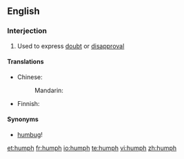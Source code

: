 ==English==

===Interjection===
{{en-interj|pos=humph!}}

# Used to express [[doubt]] or [[disapproval]]

====Translations====
{{trans-top|used to express doubt or disapproval}}
* Chinese:
*: Mandarin: {{t-|cmn|哼|tr=hēng|sc=Hani}}
{{trans-mid}}
* Finnish: {{t+|fi|höpö-höpö}}
{{trans-bottom}}

====Synonyms====
* [[humbug]]!

[[et:humph]]
[[fr:humph]]
[[io:humph]]
[[te:humph]]
[[vi:humph]]
[[zh:humph]]